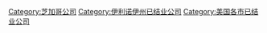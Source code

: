 [[Category:芝加哥公司|Category:芝加哥公司]]
[[Category:伊利诺伊州已结业公司|Category:伊利诺伊州已结业公司]]
[[Category:美国各市已结业公司|Category:美国各市已结业公司]]